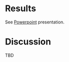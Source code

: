 # Results

See [Powerpoint](https://docs.google.com/presentation/d/11kjoLct44oaPhTa6U1NGXniin7DPAls9/edit?usp=sharing&ouid=110611304283721893731&rtpof=true&sd=true) presentation.

# Discussion

TBD
